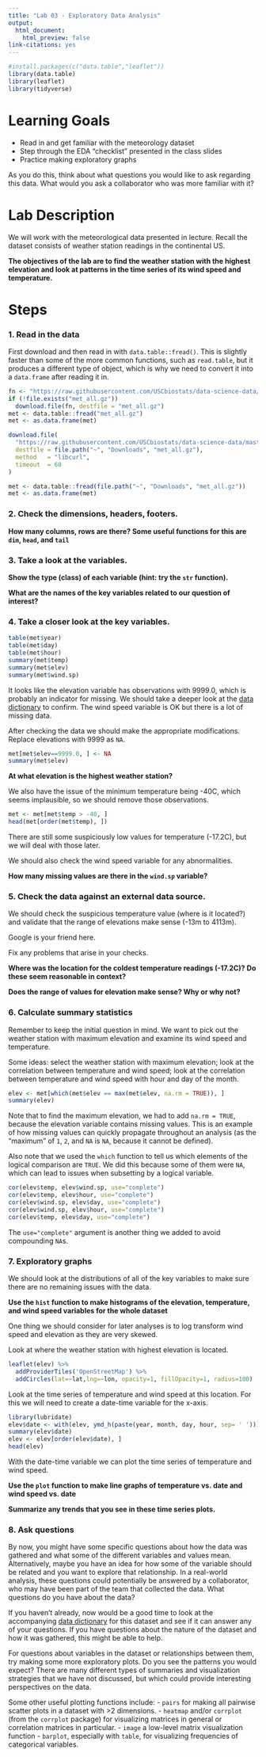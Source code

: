 ```yaml
---
title: "Lab 03 - Exploratory Data Analysis"
output:
  html_document:
    html_preview: false
link-citations: yes
---
```



```r
#install.packages(c("data.table","leaflet"))
library(data.table)
library(leaflet)
library(tidyverse)
```

# Learning Goals

- Read in and get familiar with the meteorology dataset  
- Step through the EDA "checklist" presented in the class slides
- Practice making exploratory graphs

As you do this, think about what questions you would like to ask regarding this data. What would you ask a collaborator who was more familiar with it?


# Lab Description

We will work with the meteorological data presented in lecture. Recall the dataset consists of weather station readings in the continental US. 

**The objectives of the lab are to find the weather station with the highest elevation and look at patterns in the time series of its wind speed and temperature.**

# Steps

### 1. Read in the data

First download and then read in with `data.table::fread()`. This is slightly faster than some of the more common functions, such as `read.table`, but it produces a different type of object, which is why we need to convert it into a `data.frame` after reading it in.

```r
fn <- "https://raw.githubusercontent.com/USCbiostats/data-science-data/master/02_met/met_all.gz"
if (!file.exists("met_all.gz"))
  download.file(fn, destfile = "met_all.gz")
met <- data.table::fread("met_all.gz")
met <- as.data.frame(met)
```


```r
download.file(
  "https://raw.githubusercontent.com/USCbiostats/data-science-data/master/02_met/met_all.gz",
  destfile = file.path("~", "Downloads", "met_all.gz"),
  method   = "libcurl",
  timeout  = 60
)

met <- data.table::fread(file.path("~", "Downloads", "met_all.gz"))
met <- as.data.frame(met)
```

### 2. Check the dimensions, headers, footers.

**How many columns, rows are there? Some useful functions for this are `dim`, `head`, and `tail`**

### 3. Take a look at the variables.

**Show the type (class) of each variable (hint: try the `str` function).**

**What are the names of the key variables related to our question of interest?**

### 4. Take a closer look at the key variables. 

```r
table(met$year)
table(met$day)
table(met$hour)
summary(met$temp)
summary(met$elev)
summary(met$wind.sp)
```

It looks like the elevation variable has observations with 9999.0, which is probably an indicator for missing. We should take a deeper look at the [data dictionary](https://github.com/USCbiostats/data-science-data/blob/master/02_met/met-datadictionary.pdf) to confirm. The wind speed variable is OK but there is a lot of missing data.

After checking the data we should make the appropriate modifications. Replace elevations with 9999 as `NA`.

```r
met[met$elev==9999.0, ] <- NA
summary(met$elev)
```

**At what elevation is the highest weather station?**

We also have the issue of the minimum temperature being -40C, which seems implausible, so we should remove those observations.

```r
met <- met[met$temp > -40, ]
head(met[order(met$temp), ])
```

There are still some suspiciously low values for temperature (-17.2C), but we will deal with those later.

We should also check the wind speed variable for any abnormalities.

**How many missing values are there in the `wind.sp` variable?**


### 5. Check the data against an external data source.

We should check the suspicious temperature value (where is it located?) and validate that the range of elevations make sense (-13m to 4113m).

Google is your friend here.

Fix any problems that arise in your checks.

**Where was the location for the coldest temperature readings (-17.2C)? Do these seem reasonable in context?**

**Does the range of values for elevation make sense? Why or why not?**


### 6. Calculate summary statistics

Remember to keep the initial question in mind. We want to pick out the weather station with maximum elevation and examine its wind speed and temperature.

Some ideas: select the weather station with maximum elevation; look at the correlation between temperature and wind speed; look at the correlation between temperature and wind speed with hour and day of the month.

```r
elev <- met[which(met$elev == max(met$elev, na.rm = TRUE)), ]
summary(elev)
```

Note that to find the maximum elevation, we had to add `na.rm = TRUE`, because the elevation variable contains missing values. This is an example of how missing values can quickly propagate throughout an analysis (as the "maximum" of `1`, `2`, and `NA` is `NA`, because it cannot be defined).

Also note that we used the `which` function to tell us which elements of the logical comparison are `TRUE`. We did this because some of them were `NA`, which can lead to issues when subsetting by a logical variable.

```r
cor(elev$temp, elev$wind.sp, use="complete")
cor(elev$temp, elev$hour, use="complete")
cor(elev$wind.sp, elev$day, use="complete")
cor(elev$wind.sp, elev$hour, use="complete")
cor(elev$temp, elev$day, use="complete")
```

The `use="complete"` argument is another thing we added to avoid compounding `NA`s.


### 7. Exploratory graphs

We should look at the distributions of all of the key variables to make sure there are no remaining issues with the data.

**Use the `hist` function to make histograms of the elevation, temperature, and wind speed variables for the whole dataset**

One thing we should consider for later analyses is to log transform wind speed and elevation as they are very skewed.


Look at where the weather station with highest elevation is located.

```r
leaflet(elev) %>%
  addProviderTiles('OpenStreetMap') %>% 
  addCircles(lat=~lat,lng=~lon, opacity=1, fillOpacity=1, radius=100)
```

Look at the time series of temperature and wind speed at this location. For this we will need to create a date-time variable for the x-axis.

```r
library(lubridate)
elev$date <- with(elev, ymd_h(paste(year, month, day, hour, sep= ' ')))
summary(elev$date)
elev <- elev[order(elev$date), ]
head(elev)
```

With the date-time variable we can plot the time series of temperature and wind speed.

**Use the `plot` function to make line graphs of temperature vs. date and wind speed vs. date** 


**Summarize any trends that you see in these time series plots.**


### 8. Ask questions

By now, you might have some specific questions about how the data was gathered and what some of the different variables and values mean. Alternatively, maybe you have an idea for how some of the variable should be related and you want to explore that relationship. In a real-world analysis, these questions could potentially be answered by a collaborator, who may have been part of the team that collected the data. What questions do you have about the data?

If you haven't already, now would be a good time to look at the accompanying [data dictionary](https://github.com/USCbiostats/data-science-data/blob/master/02_met/met-datadictionary.pdf) for this dataset and see if it can answer any of your questions. If you have questions about the nature of the dataset and how it was gathered, this might be able to help.

For questions about variables in the dataset or relationships between them, try making some more exploratory plots. Do you see the patterns you would expect? There are many different types of summaries and visualization strategies that we have not discussed, but which could provide interesting perspectives on the data.

Some other useful plotting functions include:
 - `pairs` for making all pairwise scatter plots in a dataset with >2 dimensions.
 - `heatmap` and/or `corrplot` (from the `corrplot` package) for visualizing matrices in general or correlation matrices in particular.
 - `image` a low-level matrix visualization function
 - `barplot`, especially with `table`, for visualizing frequencies of categorical variables.
